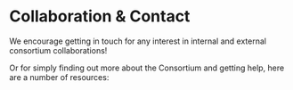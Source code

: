 

# Collaboration & Contact

We encourage getting in touch for any interest in internal and external consortium collaborations! 

Or for simply finding out more about the Consortium and getting help, here are a number of resources: 







